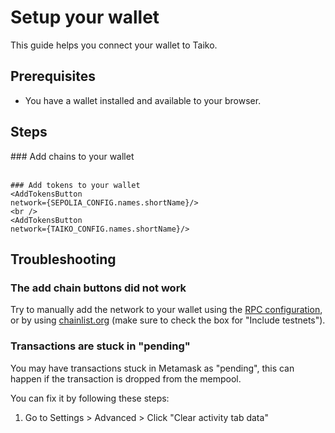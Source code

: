 
# Setup your wallet

This guide helps you connect your wallet to Taiko.

## Prerequisites

- You have a wallet installed and available to your browser.

## Steps

<Steps>
    ### Add chains to your wallet
    <ConnectToMetamaskButton network={SEPOLIA_CONFIG.names.shortName} />
    <br />
    <ConnectToMetamaskButton network={TAIKO_CONFIG.names.shortName} />
    <br />

    ### Add tokens to your wallet
    <AddTokensButton
    network={SEPOLIA_CONFIG.names.shortName}/>
    <br />
    <AddTokensButton
    network={TAIKO_CONFIG.names.shortName}/>

</Steps>

## Troubleshooting

### The add chain buttons did not work

Try to manually add the network to your wallet using the [RPC configuration](/docs/reference/rpc-configuration), or by using [chainlist.org](https://chainlist.org/?search=taiko&testnets=true) (make sure to check the box for "Include testnets").

### Transactions are stuck in "pending"

You may have transactions stuck in Metamask as "pending", this can happen if the transaction is dropped from the mempool.

You can fix it by following these steps:

1. Go to Settings > Advanced > Click "Clear activity tab data"

